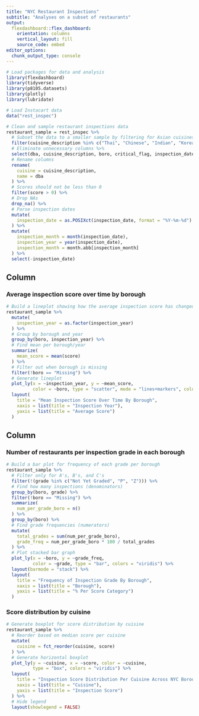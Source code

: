 ```yaml
---
title: "NYC Restaurant Inspections"
subtitle: "Analyses on a subset of restaurants"
output: 
  flexdashboard::flex_dashboard:
    orientation: columns
    vertical_layout: fill
    source_code: embed
editor_options: 
  chunk_output_type: console
---
```


```r
# Load packages for data and analysis
library(flexdashboard)
library(tidyverse)
library(p8105.datasets)
library(plotly)
library(lubridate)

# Load Instacart data
data("rest_inspec")

# Clean and sample restaurant inspections data
restaurant_sample = rest_inspec %>% 
  # Subset the data to a smaller sample by filtering for Asian cuisines
  filter(cuisine_description %in% c("Thai", "Chinese", "Indian", "Korean", "Japanese")) %>% 
  # Eliminate unnecessary columns %>% 
  select(dba, cuisine_description, boro, critical_flag, inspection_date, score, grade, street) %>% 
  # Rename columns
  rename(
    cuisine = cuisine_description,
    name = dba
  ) %>% 
  # Scores should not be less than 0
  filter(score > 0) %>% 
  # Drop NAs
  drop_na() %>% 
  # Parse inspection dates
  mutate(
    inspection_date = as.POSIXct(inspection_date, format = "%Y-%m-%d")
  ) %>% 
  mutate(
    inspection_month = month(inspection_date),
    inspection_year = year(inspection_date),
    inspection_month = month.abb[inspection_month]
  ) %>% 
  select(-inspection_date)

```

Column {data-width=650}
-----------------------------------------------------------------------

### Average inspection score over time by borough

```r
# Build a lineplot showing how the average inspection score has changed over time split by borough
restaurant_sample %>% 
  mutate(
    inspection_year = as.factor(inspection_year)
  ) %>% 
  # Group by borough and year
  group_by(boro, inspection_year) %>% 
  # Find mean per borough/year
  summarize(
    mean_score = mean(score)
  ) %>% 
  # Filter out when borough is missing
  filter(!boro == "Missing") %>% 
  # Generate lineplot
  plot_ly(x = ~inspection_year, y = ~mean_score,
          color = ~boro, type = "scatter", mode = "lines+markers", colors = "viridis") %>% 
  layout(
    title = "Mean Inspection Score Over Time By Borough",
    xaxis = list(title = "Inspection Year"),
    yaxis = list(title = "Average Score")
  )
```

Column {data-width=350}
-----------------------------------------------------------------------

### Number of restaurants per inspection grade in each borough

```r
# Build a bar plot for frequency of each grade per borough
restaurant_sample %>% 
  # Filter only for A's, B's, and C's
  filter(!(grade %in% c("Not Yet Graded", "P", "Z"))) %>% 
  # Find how many inspections (denominators)
  group_by(boro, grade) %>% 
  filter(!boro == "Missing") %>% 
  summarize(
    num_per_grade_boro = n()
  ) %>% 
  group_by(boro) %>% 
  # Find grade frequencies (numerators)
  mutate(
    total_grades = sum(num_per_grade_boro),
    grade_freq = num_per_grade_boro * 100 / total_grades
  ) %>% 
  # Plot stacked bar graph
  plot_ly(x = ~boro, y = ~grade_freq, 
          color = ~grade, type = "bar", colors = "viridis") %>% 
  layout(barmode = "stack") %>% 
  layout(
    title = "Frequency of Inspection Grade By Borough",
    xaxis = list(title = "Borough"),
    yaxis = list(title = "% Per Score Category")
  )
```

### Score distribution by cuisine

```r
# Generate boxplot for score distribution by cuisine
restaurant_sample %>% 
  # Reorder based on median score per cuisine
  mutate(
    cuisine = fct_reorder(cuisine, score)
  ) %>% 
  # Generate horizontal boxplot
  plot_ly(y = ~cuisine, x = ~score, color = ~cuisine,
          type = "box", colors = "viridis") %>% 
  layout(
    title = "Inspection Score Distribution Per Cuisine Across NYC Boroughs",
    xaxis = list(title = "Cuisine"),
    yaxis = list(title = "Inspection Score")
  ) %>% 
  # Hide legend
  layout(showlegend = FALSE)
```

